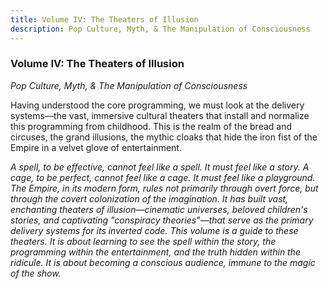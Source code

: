 ```yaml
---
title: Volume IV: The Theaters of Illusion
description: Pop Culture, Myth, & The Manipulation of Consciousness
---
```


### **Volume IV: The Theaters of Illusion**

*Pop Culture, Myth, & The Manipulation of Consciousness*

Having understood the core programming, we must look at the delivery systems—the vast, immersive cultural theaters that install and normalize this programming from childhood. This is the realm of the bread and circuses, the grand illusions, the mythic cloaks that hide the iron fist of the Empire in a velvet glove of entertainment.

*A spell, to be effective, cannot feel like a spell. It must feel like a story. A cage, to be perfect, cannot feel like a cage. It must feel like a playground. The Empire, in its modern form, rules not primarily through overt force, but through the covert colonization of the imagination. It has built vast, enchanting theaters of illusion—cinematic universes, beloved children's stories, and captivating "conspiracy theories"—that serve as the primary delivery systems for its inverted code. This volume is a guide to these theaters. It is about learning to see the spell within the story, the programming within the entertainment, and the truth hidden within the ridicule. It is about becoming a conscious audience, immune to the magic of the show.*
